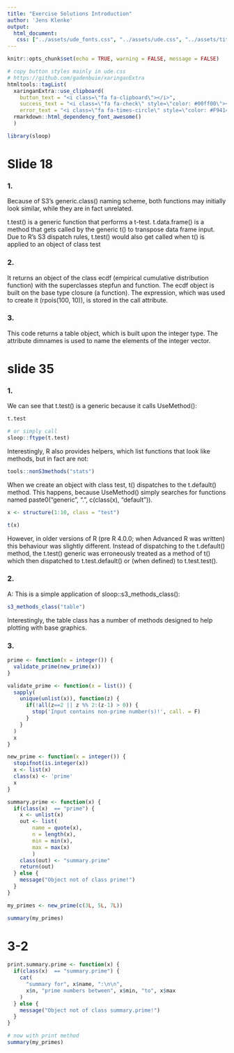 ```yaml
---
title: "Exercise Solutions Introduction"
author: 'Jens Klenke' 
output: 
  html_document:
   css: ["../assets/ude_fonts.css", "../assets/ude.css", "../assets/title_slides.css", "../assets/custom.css"]
---
```

```r
knitr::opts_chunk$set(echo = TRUE, warning = FALSE, message = FALSE)
```

```r
# copy button styles mainly in ude.css 
# https://github.com/gadenbuie/xaringanExtra
htmltools::tagList(
  xaringanExtra::use_clipboard(
    button_text = "<i class=\"fa fa-clipboard\"></i>",
    success_text = "<i class=\"fa fa-check\" style=\"color: #00ff00\"></i>",
    error_text = "<i class=\"fa fa-times-circle\" style=\"color: #F94144\"></i>"),
  rmarkdown::html_dependency_font_awesome() 
  )

library(sloop)
```

# Slide 18

### 1. 
  Because of S3’s generic.class() naming scheme, both functions may initially look similar, while they are in fact unrelated.

t.test() is a generic function that performs a t-test.
t.data.frame() is a method that gets called by the generic t() to transpose data frame input.
Due to R’s S3 dispatch rules, t.test() would also get called when t() is applied to an object of class test

### 2.

It returns an object of the class ecdf (empirical cumulative distribution function) with the superclasses stepfun and function. The ecdf object is built on the base type closure (a function). The expression, which was used to create it (rpois(100, 10)), is stored in the call attribute.

### 3.

This code returns a table object, which is built upon the integer type. The attribute dimnames is used to name the elements of the integer vector.


# slide 35 

### 1.

We can see that t.test() is a generic because it calls UseMethod():

```r
t.test

# or simply call
sloop::ftype(t.test)
```


Interestingly, R also provides helpers, which list functions that look like methods, but in fact are not:

```r
tools::nonS3methods("stats")
```
When we create an object with class test, t() dispatches to the t.default() method. This happens, because UseMethod() simply searches for functions named paste0("generic", ".", c(class(x), "default")).

```r
x <- structure(1:10, class = "test")

t(x)
```

However, in older versions of R (pre R 4.0.0; when Advanced R was written) this behaviour was slightly different. Instead of dispatching to the t.default() method, the t.test() generic was erroneously treated as a method of t() which then dispatched to t.test.default() or (when defined) to t.test.test().

### 2.

A: This is a simple application of sloop::s3_methods_class():

```r
s3_methods_class("table")
```

Interestingly, the table class has a number of methods designed to help plotting with base graphics.


### 3.
```r
prime <- function(x = integer()) {
  validate_prime(new_prime(x))
}

validate_prime <- function(x = list()) {
  sapply(
    unique(unlist(x)), function(z) {
      if(!all(z==2 || z %% 2:(z-1) > 0)) {
        stop('Input contains non-prime number(s)!', call. = F)
      }
    } 
  )
  x
}

new_prime <- function(x = integer()) {
  stopifnot(is.integer(x))
  x <- list(x)
  class(x) <- 'prime'
  x
}
```

```r
summary.prime <- function(x) {
  if(class(x)  == "prime") {
    x <- unlist(x)
    out <- list(
        name = quote(x),
        n = length(x),
        min = min(x),
        max = max(x)
        )
    class(out) <- "summary.prime"
    return(out)
  } else {
    message("Object not of class prime!")
  }
}

my_primes <- new_prime(c(3L, 5L, 7L))

summary(my_primes)
```
# 3-2

```r
print.summary.prime <- function(x) {
  if(class(x)  == "summary.prime") {
    cat(
      "summary for", x$name, ":\n\n",
      x$n, "prime numbers between", x$min, "to", x$max
    )
  } else {
    message("Object not of class summary.prime!")
  }
}

# now with print method
summary(my_primes)
```




